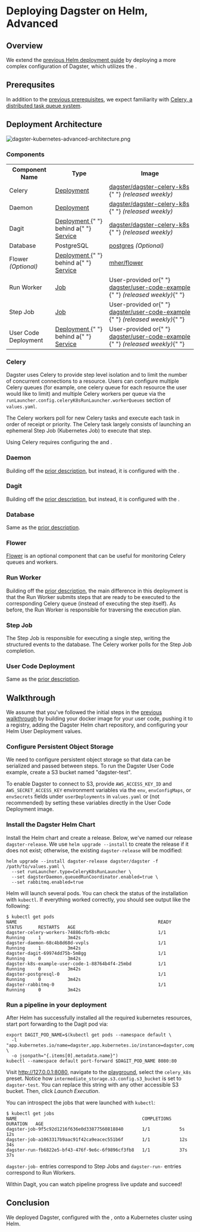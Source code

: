 # Deploying Dagster on Helm, Advanced

## Overview

We extend the [previous Helm deployment guide](/deployment/guides/kubernetes/deploying-with-helm)
by deploying a more complex configuration of Dagster, which utilizes the <PyObject module="dagster_celery_k8s" object="CeleryK8sRunLauncher" />.

## Prerequsites

In addition to the [previous prerequisites](/deployment/guides/kubernetes/deploying-with-helm#prerequsites),
we expect familiarity with [Celery, a distributed task queue system](https://docs.celeryproject.org/en/stable/).

## Deployment Architecture

<!-- https://excalidraw.com/#json=4680957890134016,q6NWURUuPP_VThmbRQ89Jg -->

![dagster-kubernetes-advanced-architecture.png](/images/deploying/dagster-kubernetes-advanced-architecture.png)

### Components

<table>
  <tr style={{ background: "#F8F8F8" }}>
    <th>Component Name</th>
    <th>Type</th>
    <th>Image</th>
  </tr>
  <tr>
    <td>Celery</td>
    <td>
      <a href="https://kubernetes.io/docs/concepts/workloads/controllers/deployment/">
        Deployment
      </a>
    </td>
    <td>
      <a href="https://hub.docker.com/r/dagster/dagster-celery-k8s">
        dagster/dagster-celery-k8s
      </a>{" "}
      <i>(released weekly)</i>
    </td>
  </tr>
  <tr style={{ background: "#F8F8F8" }}>
    <td>Daemon</td>
    <td>
      <a href="https://kubernetes.io/docs/concepts/workloads/controllers/deployment/">
        Deployment
      </a>
    </td>
    <td>
      <a href="https://hub.docker.com/r/dagster/dagster-celery-k8s">
        dagster/dagster-celery-k8s
      </a>{" "}
      <i>(released weekly)</i>
    </td>
  </tr>
  <tr>
    <td>Dagit</td>
    <td>
      <a href="https://kubernetes.io/docs/concepts/workloads/controllers/deployment/">
        Deployment
      </a>{" "}
      behind a{" "}
      <a href="https://kubernetes.io/docs/concepts/services-networking/service/">
        Service
      </a>
    </td>
    <td>
      <a href="https://hub.docker.com/r/dagster/dagster-celery-k8s">
        dagster/dagster-celery-k8s
      </a>{" "}
      <i>(released weekly)</i>
    </td>
  </tr>
  <tr style={{ background: "#F8F8F8" }}>
    <td>Database</td>
    <td>PostgreSQL</td>
    <td>
      <a href="https://hub.docker.com/_/postgres">postgres</a> <i>(Optional)</i>
    </td>
  </tr>
  <tr>
    <td>
      Flower <i>(Optional)</i>
    </td>
    <td>
      <a href="https://kubernetes.io/docs/concepts/workloads/controllers/deployment/">
        Deployment
      </a>{" "}
      behind a{" "}
      <a href="https://kubernetes.io/docs/concepts/services-networking/service/">
        Service
      </a>
    </td>
    <td>
      <a href="https://hub.docker.com/r/mher/flower">mher/flower</a>
    </td>
  </tr>
  <tr style={{ background: "#F8F8F8" }}>
    <td>Run Worker</td>
    <td>
      <a href="https://kubernetes.io/docs/concepts/workloads/controllers/job/">
        Job
      </a>
    </td>
    <td>
      User-provided or{" "}
      <a href="https://hub.docker.com/r/dagster/user-code-example">
        dagster/user-code-example
      </a>{" "}
      <i>(released weekly)</i>{" "}
    </td>
  </tr>
  <tr>
    <td>Step Job</td>
    <td>
      <a href="https://kubernetes.io/docs/concepts/workloads/controllers/job/">
        Job
      </a>
    </td>
    <td>
      User-provided or{" "}
      <a href="https://hub.docker.com/r/dagster/user-code-example">
        dagster/user-code-example
      </a>{" "}
      <i>(released weekly)</i>{" "}
    </td>
  </tr>
  <tr style={{ background: "#F8F8F8" }}>
    <td>User Code Deployment</td>
    <td>
      <a href="https://kubernetes.io/docs/concepts/workloads/controllers/deployment/">
        Deployment
      </a>{" "}
      behind a{" "}
      <a href="https://kubernetes.io/docs/concepts/services-networking/service/">
        Service
      </a>
    </td>
    <td>
      User-provided or{" "}
      <a href="https://hub.docker.com/r/dagster/user-code-example">
        dagster/user-code-example
      </a>{" "}
      <i>(released weekly)</i>{" "}
    </td>
  </tr>
</table>

### Celery

Dagster uses Celery to provide step level isolation and to limit the number of concurrent connections to a resource.
Users can configure multiple Celery queues (for example, one celery queue
for each resource the user would like to limit) and multiple Celery workers per queue via the
`runLauncher.config.celeryK8sRunLauncher.workerQueues` section of `values.yaml`.

The Celery workers poll for new Celery tasks and execute each task in order of receipt or priority. The Celery task largely
consists of launching an ephemeral Step Job (Kubernetes Job) to execute that step.

Using Celery requires configuring the <PyObject
module="dagster_celery_k8s" object="CeleryK8sRunLauncher" /> and <PyObject module="dagster_celery_k8s" object="celery_k8s_job_executor" />.

### Daemon

Building off the [prior description](/deployment/guides/kubernetes/deploying-with-helm#daemon), but instead, it is configured with the <PyObject module="dagster_celery_k8s" object="CeleryK8sRunLauncher" />.

### Dagit

Building off the [prior description](/deployment/guides/kubernetes/deploying-with-helm#dagit), but instead, it is configured with the <PyObject module="dagster_celery_k8s" object="CeleryK8sRunLauncher" />.

### Database

Same as the [prior description](/deployment/guides/kubernetes/deploying-with-helm#daemon).

### Flower

[Flower](https://flower.readthedocs.io/en/latest/) is an optional component that can be useful for monitoring Celery queues
and workers.

### Run Worker

Building off the [prior description](/deployment/guides/kubernetes/deploying-with-helm#run-worker), the main difference in this deployment is
that the Run Worker submits steps that are ready to be executed to the corresponding Celery queue (instead of executing
the step itself). As before, the Run Worker is responsible for traversing the execution plan.

### Step Job

The Step Job is responsible for executing a single step, writing the structured events to the database. The Celery worker
polls for the Step Job completion.

### User Code Deployment

Same as the [prior description](/deployment/guides/kubernetes/deploying-with-helm#user-code-deployment).

## Walkthrough

We assume that you've followed the initial steps in the [previous walkthrough](/deployment/guides/kubernetes/deploying-with-helm#walkthrough)
by building your docker image for your user code, pushing it to a registry, adding the Dagster Helm
chart repository, and configuring your Helm User Deployment values.

### Configure Persistent Object Storage

We need to configure persistent object storage so that data can be serialized and passed between steps.
To run the Dagster User Code example, create a S3 bucket named "dagster-test".

To enable Dagster to connect to S3, provide `AWS_ACCESS_KEY_ID` and `AWS_SECRET_ACCESS_KEY` environment variables via the `env`, `envConfigMaps`, or `envSecrets`
fields under `userDeployments` in `values.yaml` or (not recommended) by setting these variables directly in the User Code Deployment image.

### Install the Dagster Helm Chart

Install the Helm chart and create a release. Below, we've named our release `dagster-release`.
We use `helm upgrade --install` to create the release if it does not exist; otherwise, the
existing `dagster-release` will be modified:

    helm upgrade --install dagster-release dagster/dagster -f /path/to/values.yaml \
      --set runLauncher.type=CeleryK8sRunLauncher \
      --set dagsterDaemon.queuedRunCoordinator.enabled=true \
      --set rabbitmq.enabled=true

Helm will launch several pods. You can check the status of the installation with `kubectl`.
If everything worked correctly, you should see output like the following:

    $ kubectl get pods
    NAME                                                     READY   STATUS      RESTARTS   AGE
    dagster-celery-workers-74886cfbfb-m9cbc                  1/1     Running     1          3m42s
    dagster-daemon-68c4b8d68d-vvpls                          1/1     Running     1          3m42s
    dagster-dagit-69974dd75b-5m8gg                           1/1     Running     0          3m42s
    dagster-k8s-example-user-code-1-88764b4f4-25mbd          1/1     Running     0          3m42s
    dagster-postgresql-0                                     1/1     Running     0          3m42s
    dagster-rabbitmq-0                                       1/1     Running     0          3m42s

### Run a pipeline in your deployment

After Helm has successfully installed all the required kubernetes resources, start port forwarding
to the Dagit pod via:

    export DAGIT_POD_NAME=$(kubectl get pods --namespace default \
      -l "app.kubernetes.io/name=dagster,app.kubernetes.io/instance=dagster,component=dagit" \
      -o jsonpath="{.items[0].metadata.name}")
    kubectl --namespace default port-forward $DAGIT_POD_NAME 8080:80

Visit http://127.0.0.1:8080, navigate to the [playground](http://127.0.0.1:8080/workspace/example_repo@k8s-example-user-code-1/pipelines/example_pipe/playground),
select the `celery_k8s` preset. Notice how `intermediate_storage.s3.config.s3_bucket` is set to `dagster-test`.
You can replace this string with any other accessible S3 bucket. Then, click _Launch Execution_.

You can introspect the jobs that were launched with `kubectl`:

    $ kubectl get jobs
    NAME                                               COMPLETIONS   DURATION   AGE
    dagster-job-9f5c92d1216f636e0d33877560818840       1/1           5s         12s
    dagster-job-a1063317b9aac91f42ca9eacec551b6f       1/1           12s        34s
    dagster-run-fb6822e5-bf43-476f-9e6c-6f9896cf3fb8   1/1           37s        37s

`dagster-job-` entries correspond to Step Jobs and `dagster-run-` entries correspond to Run Workers.

Within Dagit, you can watch pipeline progress live update and succeed!

## Conclusion

We deployed Dagster, configured with the <PyObject module="dagster_celery_k8s" object="CeleryK8sRunLauncher" />,
onto a Kubernetes cluster using Helm.
